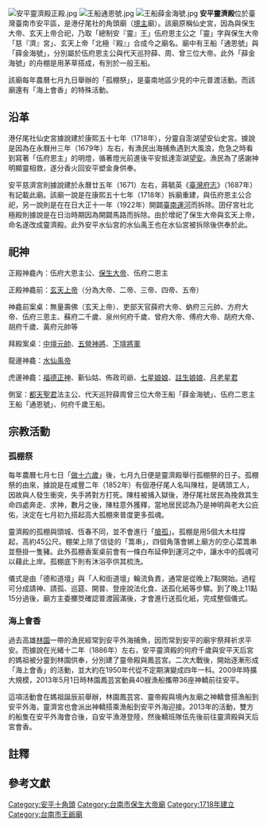 {{coord|22|59|55.22|N|120|9|54.34|E|display=title}}
{{東亞廟宇
| name = 港仔尾社靈濟殿
| img = File:安平靈濟殿.jpg
| img_capt = 
| image_width = 250px
| location = {{ROC-TWN}}[[臺南市|臺南市]][[安平區|安平區]]安平路75巷18弄2號 
| god = 伍府恩主公、[[保生大帝|保生大帝]]、[[玄天上帝|玄天上帝]]
| type = 
| struct = 
| open_year = {{QIN}}[[康熙|康熙]]五十七年（1718年）{{r|大道公}}
| cere_date =
|}}
[[File:安平靈濟殿正殿.jpg|thumb]]
[[File:王船通恩號.jpg|thumb]]
[[File:王船薛金海號.jpg|thumb]]
'''安平靈濟殿'''位於臺灣臺南市安平區，是港仔尾社的角頭廟（[[境主|境主]]廟）{{r|大道公}}{{r|臺17甲}}{{r|臺17}}。該廟原稱仙史宮，因為與保生大帝、玄天上帝合祀，乃取「總制安『靈』王」伍府恩主公之「靈」字與保生大帝「慈『濟』宮」、玄天上帝「北極『殿』」合成今之廟名{{r|港}}{{r|大道公}}。廟中有王船「通恩號」與「薛金海號」{{r|臺17}}，分別屬於伍府恩主公與代天巡狩薛、周、曾三位大帝{{r|港}}。此外「薛金海號」的舟棚是用茅草搭成，有別於一般王船{{r|港}}。

該廟每年農曆七月九日舉辦的「孤棚祭」，是臺南地區少見的中元普渡活動{{r|臺17}}{{r|吳}}。而該廟還有「海上會香」的特殊活動{{r|港}}{{r|臺17}}。

== 沿革 ==
港仔尾社仙史宮據說建於康熙五十七年（1718年），分靈自澎湖望安仙史宮{{r|港}}{{r|大道公}}。據說是因為在永曆卅三年（1679年）左右{{r|安}}，有漁民出海捕魚遇到大風浪，危急之時看到寫著「伍府恩主」的明燈，循著燈光前進後平安抵達澎湖[[望安|望安]]{{r|港}}{{r|大道公}}。漁民為了感謝神明顯靈相救，遂分香火回安平塑金身供奉{{r|港}}{{r|大道公}}。

安平慈濟宮則據說建於永曆廿五年（1671）左右{{r|臺17甲}}，蔣毓英《[[臺灣府志|臺灣府志]]》（1687年）有記載此廟{{NoteTag|《臺灣府志‧卷六》：「慈濟宮：四所；一在府治西定坊、一在鎮北坊、一在鳳山縣安平鎮、一在土墼埕保。」}}{{r|大道公}}。該廟一說是在康熙五十七年（1718年）拆廟重建，與伍府恩主公合祀{{r|臺17甲}}，另一說則是在在日大正十一年（1922年）開闢[[臺南運河|臺南運河]]而拆除{{NoteTag|《安平區志》寫說慈濟宮舊址位在靈濟殿前的運河河道上{{r|安}}。}}{{r|港}}{{r|大道公}}{{r|安}}。囝仔宮社北極殿{{NoteTag|《安平區志》寫說北極殿舊址位在[[安平城隍廟|安平城隍廟]]旁，又名上帝公廟{{r|安}}。}}則據說是在日治時期因為開闢馬路而拆除{{r|港}}{{r|大道公}}。由於增祀了保生大帝與玄天上帝，命名遂改成靈濟殿{{r|港}}{{r|大道公}}。此外安平水仙宮的水仙禹王也在水仙宮被拆除後供奉於此{{NoteTag|《安平區志》寫說水仙宮該廟於《[[重修臺灣縣志|重修臺灣縣志]]》中有記載，舊址位在石門國小，也就是[[安平天后宮|安平天后宮]]舊址附近{{r|安}}。水仙宮被拆除後，神像大多安置到天后宮，僅一尊水仙禹王被安置到靈濟殿{{r|安}}。}}{{r|安}}。

== 祀神 ==
正殿神龕內：伍府大恩主公、[[保生大帝|保生大帝]]、伍府二恩主

正殿神龕前：[[玄天上帝|玄天上帝]]（分為大帝、二帝、三帝、四帝、五帝）

神龕前案桌：無量壽佛（玄天上帝）、吏部天官薛府大帝、蚋府三元帥、方府大帝、伍府三恩主、蘇府二千歲、泉州何府千歲、曾府大帝、傅府大帝、胡府大帝、胡府千歲、黃府元帥等

拜殿案桌：[[中壇元帥|中壇元帥]]、[[五營神將|五營神將]]、[[下壇將軍|下壇將軍]]

龍邊神龕：[[水仙王|水仙禹帝]]

虎邊神龕：[[福德正神|福德正神]]、斳仙姑、佈政司爺、[[七星娘娘|七星娘娘]]、[[註生娘娘|註生娘娘]]、[[月老星君|月老星君]]

側室：[[都天聖君|都天聖君]]法主公、代天巡狩薛周曾三位大帝王船「薛金海號」、伍府二恩主王船「通恩號」、何府千歲王船。

== 宗教活動 ==
=== 孤棚祭 ===
每年農曆七月七日「[[做十六歲|做十六歲]]」後，七月九日便是靈濟殿舉行孤棚祭的日子{{r|臺17}}。孤棚祭的由來，據說是在咸豐二年（1852年）有個港仔尾人名叫陳柱，是碼頭工人，因故與人發生衝突，失手將對方打死{{NoteTag|對方據說是府城五條港的碼頭工人{{r|吳}}。}}{{r|吳}}{{r|臺17}}{{r|臺17甲}}。陳柱被捕入獄後，港仔尾社居民為挽救其生命四處奔走、求神，數月之後，陳柱意外獲釋，當地居民認為乃是神明與老大公庇佑，決定在七月初九搭起高大孤棚來普度更多孤魂{{r|吳}}{{r|臺17}}{{r|臺17甲}}。

靈濟殿的孤棚與頭城、恆春不同，並不會進行「[[搶孤|搶孤]]」{{r|吳}}。孤棚是用5個大木柱撐起，高約45公尺{{r|吳}}。棚架上除了信徒的「篙串」{{NoteTag|綁在竹篙上的祭品{{r|吳}}。}}，四個角落會綁上廟方的空心菜篙串並懸掛一隻豬{{r|吳}}。此外孤棚香案桌前會有一條白布延伸到運河之中，讓水中的孤魂可以藉此上岸{{r|吳}}。孤棚底下則有沐浴亭供其梳洗{{r|吳}}。

儀式是由「德和道壇」與「人和街道壇」輪流負責，通常是從晚上7點開始{{r|吳}}。過程可分成請神、請孤、巡筵、開普、登座說法化食、送孤化紙等步驟{{r|吳}}。到了晚上11點15分過後，廟方主委擲筊確認普渡圓滿後，才會進行送孤化紙，完成整個儀式{{r|吳}}。

=== 海上會香 ===
過去高雄[[林園區|林園]]一帶的漁民經常到安平外海捕魚，因而常到安平的廟宇祭拜祈求平安{{r|黃}}{{r|黃2}}。而據說在光緒十二年（1886年）左右，安平靈濟殿的何府千歲與安平天后宮的媽祖被分靈到林園供奉，分別建了靈帝殿與鳳芸宮{{r|黃2}}。二次大戰後，開始逐漸形成「海上會香」的活動{{r|港}}，並大約在1950年代從不定期演變成四年一科{{r|黃2}}。2009年時擴大規模，2013年5月1日時林園鳳芸宮動員40艘漁船攜帶36座神轎前往安平{{r|黃}}。

這項活動會在媽祖誕辰前舉辦，林園鳳芸宮、靈帝殿與境內友廟之神轎會搭漁船到安平外海，靈濟宮也會派出神轎搭乘漁船到安平外海迎接{{r|黃}}{{r|黃2}}。2013年的活動，雙方的船隻在安平外海會合後，自安平漁港登陸，然後轎班隊伍先後前往靈濟殿與天后宮會香{{r|黃}}。

== 註釋 ==
{{NoteFoot}}

== 參考文獻 ==
{{reflist|refs=
<ref name="大道公">{{cite book|author=周茂欽 |title=《臺南大道公信仰研究》 |publisher=臺南市政府文化局 |isbn=978-986-03-9418-4 |pages=頁121－124 |date=2013-12}}</ref>
<ref name="臺17甲">{{cite book|author=陳秀琍、黃建龍、陳信安、謝佳芸、紀幸芯 |title=《府城百年濱海道：從青草崙到南萣橋》|publisher=臺南市政府文化局 |date=2014-12 |isbn=978-986-04-3029-5 |pages=頁222、223}}</ref>
<ref name="臺17">{{cite book|author=周宗楊 |title=《海風牽引臺17：從北馬仔到灣裡》|publisher=臺南市政府文化局 |date=2014-12 |isbn=978-986-04-3025-7 |pages=頁304、305}}</ref>
<ref name="港">{{cite web |url=http://www.tnanping.gov.tw/village/gangzai/index.php?menu=culture_2&gogo_kind=gogo3&notice_id=51 |title=靈濟殿 |work=臺南市安平區港仔里全球資訊網 |accessdate=2016-05-21 |deadurl=yes |archiveurl=https://web.archive.org/web/20170112201855/http://www.tnanping.gov.tw/village/gangzai/index.php?menu=culture_2&gogo_kind=gogo3&notice_id=51 |archivedate=2017-01-12 }}</ref>
<ref name="吳">{{cite journal|author=吳明勳 |title=〈安平十角頭社廟宇農曆7月的普渡祭典〉 |journal=《臺南文獻》|issn=2227-8168 |volume=第4輯 |publisher=臺南市政府文化局 |date=2013-12 |pages=頁56－75}}</ref>
<ref name="安">{{cite book|author=林朝成、鄭水萍 等撰稿 |title=《安平區志》 |publisher=安平區公所 |date=1998-06 |pages=頁226、227}}</ref>
<ref name="黃">{{cite news|author=黃宜翰 |title=〈媽祖海上巡境 神轎船隊拉風〉 |work=《聯合報》|pages=B1 大台南‧運動 |date=2013-05-02 }}</ref>
<ref name="黃2">{{cite news |url=http://news.ltn.com.tw/news/local/paper/674037 |author=黃文鍠 |title=〈高雄鳳芸宮、台南靈濟殿 5.1海上會香〉 |work=《自由時報》 |pages= |date=2013-04-26 |accessdate=2016-05-21 |archive-date=2019-12-04 |archive-url=https://web.archive.org/web/20191204053030/https://news.ltn.com.tw/news/local/paper/674037 |dead-url=no }}</ref>
}}

{{commonscat|Anping Lingji Temple}}
{{安平角頭}}

[[Category:安平十角頭|Category:安平十角頭]]
[[Category:台南市保生大帝廟|Category:台南市保生大帝廟]]
[[Category:1718年建立|Category:1718年建立]]
[[Category:台南市王爺廟|Category:台南市王爺廟]]
